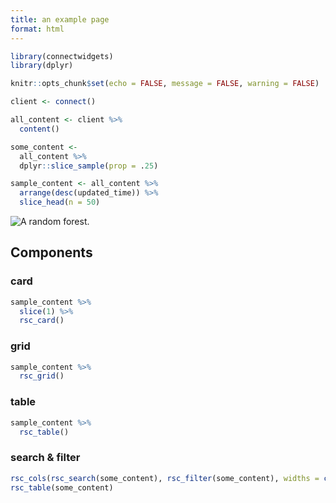 ```yaml
---
title: an example page
format: html
---
```


```r
library(connectwidgets)
library(dplyr)

knitr::opts_chunk$set(echo = FALSE, message = FALSE, warning = FALSE)

client <- connect()

all_content <- client %>%
  content()

some_content <-
  all_content %>%
  dplyr::slice_sample(prop = .25)

sample_content <- all_content %>%
  arrange(desc(updated_time)) %>%
  slice_head(n = 50)
```

![](https://source.unsplash.com/1920x1080/?forest "A random forest.")

## Components

### card

```r
sample_content %>%
  slice(1) %>%
  rsc_card()
```

### grid

```r
sample_content %>%
  rsc_grid()
```

### table

```r
sample_content %>%
  rsc_table()
```

### search & filter

```r
rsc_cols(rsc_search(some_content), rsc_filter(some_content), widths = c(2, 2))
rsc_table(some_content)
```